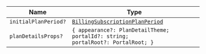 | Name                 | Type                                                                                         |
| -------------------- | -------------------------------------------------------------------------------------------- |
| `initialPlanPeriod?` | [`BillingSubscriptionPlanPeriod`](../types/billing-subscription-plan-period.mdx)             |
| `planDetailsProps?`  | <code>\{ appearance?: PlanDetailTheme; portalId?: string; portalRoot?: PortalRoot; \}</code> |
